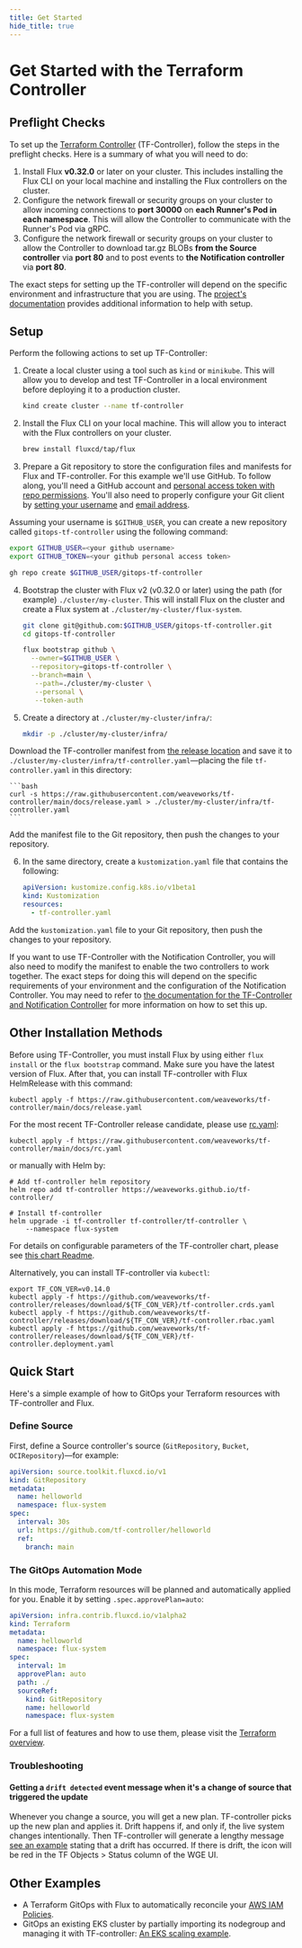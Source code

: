 ```yaml
---
title: Get Started
hide_title: true
---
```


# Get Started with the Terraform Controller

## Preflight Checks

To set up the [Terraform Controller](https://github.com/weaveworks/tf-controller) (TF-Controller), follow the steps in the preflight checks. Here is a summary of what you will need to do:

  1. Install Flux **v0.32.0** or later on your cluster. This includes installing the Flux CLI on your local machine and installing the Flux controllers on the cluster.
  2. Configure the network firewall or security groups on your cluster to allow incoming connections to **port 30000** on **each Runner's Pod in each namespace**.
     This will allow the Controller to communicate with the Runner's Pod via gRPC.
  3. Configure the network firewall or security groups on your cluster to allow the Controller to download tar.gz BLOBs **from the Source controller** via **port 80** and
     to post events to **the Notification controller** via **port 80**.

The exact steps for setting up the TF-controller will depend on the specific environment
and infrastructure that you are using. The [project's documentation](https://weaveworks.github.io/tf-controller/) provides additional information to help with setup.

## Setup

Perform the following actions to set up TF-Controller:

1. Create a local cluster using a tool such as `kind` or `minikube`. This will allow you to develop and test TF-Controller in a local environment before deploying it to a production cluster.
   ```bash
   kind create cluster --name tf-controller
   ```

2. Install the Flux CLI on your local machine. This will allow you to interact with the Flux controllers on your cluster.
   ```bash
   brew install fluxcd/tap/flux
   ```

3. Prepare a Git repository to store the configuration files and manifests for Flux and TF-controller. For this example we'll use GitHub. To follow along, you'll need a GitHub account and [personal access token with repo permissions](https://docs.github.com/en/authentication/keeping-your-account-and-data-secure/managing-your-personal-access-tokens). You'll also need to properly configure your Git client by [setting your username](https://docs.github.com/en/get-started/getting-started-with-git/setting-your-username-in-git#setting-your-git-username-for-every-repository-on-your-computer) and [email address](https://docs.github.com/en/account-and-profile/setting-up-and-managing-your-personal-account-on-github/managing-email-preferences/setting-your-commit-email-address#setting-your-email-address-for-every-repository-on-your-computer). 

Assuming your username is `$GITHUB_USER`, you can create a new repository called `gitops-tf-controller` using the following command:
   ```bash
   export GITHUB_USER=<your github username>
   export GITHUB_TOKEN=<your github personal access token>

   gh repo create $GITHUB_USER/gitops-tf-controller
   ```

4. Bootstrap the cluster with Flux v2 (v0.32.0 or later) using the path (for example) `./cluster/my-cluster`. This will install Flux on the cluster and create a Flux system at `./cluster/my-cluster/flux-system`.
   ```bash
   git clone git@github.com:$GITHUB_USER/gitops-tf-controller.git
   cd gitops-tf-controller

   flux bootstrap github \
     --owner=$GITHUB_USER \
     --repository=gitops-tf-controller \
     --branch=main \
      --path=./cluster/my-cluster \
      --personal \
      --token-auth
    ```

5. Create a directory at `./cluster/my-cluster/infra/`:

    ```bash
    mkdir -p ./cluster/my-cluster/infra/
    ```

Download the TF-controller manifest from [the release location](https://raw.githubusercontent.com/weaveworks/tf-controller/main/docs/release.yaml)
    and save it to `./cluster/my-cluster/infra/tf-controller.yaml`—placing the file `tf-controller.yaml` in this directory:

    ```bash
    curl -s https://raw.githubusercontent.com/weaveworks/tf-controller/main/docs/release.yaml > ./cluster/my-cluster/infra/tf-controller.yaml
    ```
Add the manifest file to the Git repository, then push the changes to your repository.

6. In the same directory, create a `kustomization.yaml` file that contains the following:
    ```yaml
    apiVersion: kustomize.config.k8s.io/v1beta1
    kind: Kustomization
    resources:
      - tf-controller.yaml
    ```
Add the `kustomization.yaml` file to your Git repository, then push the changes to your repository.

If you want to use TF-Controller with the Notification Controller,
you will also need to modify the manifest to enable the two controllers to work together.
The exact steps for doing this will depend on the specific requirements of your environment and the configuration of the Notification Controller.
You may need to refer to [the documentation for the TF-Controller and Notification Controller](https://fluxcd.io/flux/cheatsheets/bootstrap/#enable-notifications-for-third-party-controllers) for more information on how to set this up.

## Other Installation Methods

Before using TF-Controller, you must install Flux by using either `flux install` or the `flux bootstrap` command.
Make sure you have the latest version of Flux. After that, you can install TF-controller with Flux HelmRelease with this command:

```shell
kubectl apply -f https://raw.githubusercontent.com/weaveworks/tf-controller/main/docs/release.yaml
```

For the most recent TF-Controller release candidate, please use [rc.yaml](https://raw.githubusercontent.com/weaveworks/tf-controller/main/docs/rc.yaml):

```shell
kubectl apply -f https://raw.githubusercontent.com/weaveworks/tf-controller/main/docs/rc.yaml
```

or manually with Helm by:

```shell
# Add tf-controller helm repository
helm repo add tf-controller https://weaveworks.github.io/tf-controller/

# Install tf-controller
helm upgrade -i tf-controller tf-controller/tf-controller \
    --namespace flux-system
```

For details on configurable parameters of the TF-controller chart,
please see [this chart Readme](https://github.com/weaveworks/tf-controller/tree/main/charts/tf-controller#tf-controller-for-flux).

Alternatively, you can install TF-controller via `kubectl`:

```shell
export TF_CON_VER=v0.14.0
kubectl apply -f https://github.com/weaveworks/tf-controller/releases/download/${TF_CON_VER}/tf-controller.crds.yaml
kubectl apply -f https://github.com/weaveworks/tf-controller/releases/download/${TF_CON_VER}/tf-controller.rbac.yaml
kubectl apply -f https://github.com/weaveworks/tf-controller/releases/download/${TF_CON_VER}/tf-controller.deployment.yaml
```

## Quick Start

Here's a simple example of how to GitOps your Terraform resources with TF-controller and Flux.

### Define Source

First, define a Source controller's source (`GitRepository`, `Bucket`, `OCIRepository`)—for example:

```yaml
apiVersion: source.toolkit.fluxcd.io/v1
kind: GitRepository
metadata:
  name: helloworld
  namespace: flux-system
spec:
  interval: 30s
  url: https://github.com/tf-controller/helloworld
  ref:
    branch: main
```

### The GitOps Automation Mode

In this mode, Terraform resources will be planned and automatically applied for you. Enable it by setting `.spec.approvePlan=auto`: 

```yaml
apiVersion: infra.contrib.fluxcd.io/v1alpha2
kind: Terraform
metadata:
  name: helloworld
  namespace: flux-system
spec:
  interval: 1m
  approvePlan: auto
  path: ./
  sourceRef:
    kind: GitRepository
    name: helloworld
    namespace: flux-system
```

For a full list of features and how to use them, please visit the [Terraform overview](../terraform-intro).

### Troubleshooting

#### Getting a `drift detected` event message when it's a change of source that triggered the update

Whenever you change a source, you will get a new plan. TF-controller picks up the new plan and applies it. Drift happens if, and only if, the live system changes intentionally. Then TF-controller will generate a lengthy message [see an example](https://github.com/weaveworks/tf-controller/issues/890#issuecomment-1691610117) stating that a drift has occurred. If there is drift, the icon will be red in the TF Objects > Status column of the WGE UI.

## Other Examples
  * A Terraform GitOps with Flux to automatically reconcile your [AWS IAM Policies](https://github.com/tf-controller/aws-iam-policies).
  * GitOps an existing EKS cluster by partially importing its nodegroup and managing it with TF-controller: [An EKS scaling example](https://github.com/tf-controller/eks-scaling).
